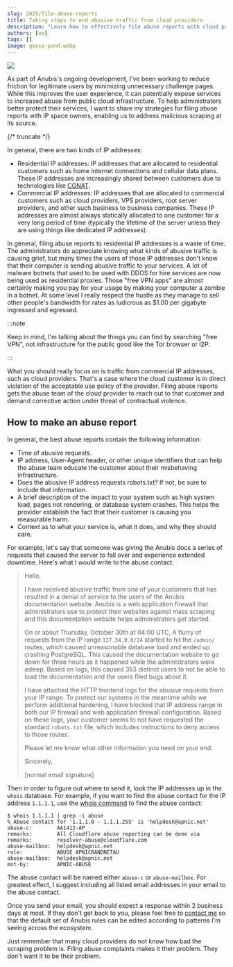 ```yaml
---
slug: 2025/file-abuse-reports
title: Taking steps to end abusive traffic from cloud providers
description: "Learn how to effectively file abuse reports with cloud providers to stop malicious traffic at its source and protect your services from automated abuse."
authors: [xe]
tags: []
image: goose-pond.webp
---
```


![](./goose-pond.webp)

As part of Anubis's ongoing development, I've been working to reduce friction for legitimate users by minimizing unnecessary challenge pages. While this improves the user experience, it can potentially expose services to increased abuse from public cloud infrastructure. To help administrators better protect their services, I want to share my strategies for filing abuse reports with IP space owners, enabling us to address malicious scraping at its source.

{/* truncate */}

In general, there are two kinds of IP addresses:

- Residential IP addresses: IP addresses that are allocated to residential customers such as home internet connections and cellular data plans. These IP addresses are increasingly shared between customers due to technologies like [CGNAT](https://en.wikipedia.org/wiki/Carrier-grade_NAT).
- Commercial IP addresses: IP addresses that are allocated to commercial customers such as cloud providers, VPS providers, root server providers, and other such business to business companies. These IP addresses are almost always statically allocated to one customer for a very long period of time (typically the lifetime of the server unless they are using things like dedicated IP addresses).

In general, filing abuse reports to residential IP addresses is a waste of time. The administrators do appreciate knowing what kinds of abusive traffic is causing grief, but many times the users of those IP addresses don't know that their computer is sending abusive traffic to your services. A lot of malware botnets that used to be used with DDOS for hire services are now being used as residential proxies. Those "free VPN apps" are almost certainly making you pay for your usage by making your computer a zombie in a botnet. At some level I really respect the hustle as they manage to sell other people's bandwidth for rates as ludicrous as $1.00 per gigabyte ingressed and egressed.

:::note

Keep in mind, I'm talking about the things you can find by searching "free VPN", not infrastructure for the public good like the Tor browser or I2P.

:::

What you should really focus on is traffic from commercial IP addresses, such as cloud providers. That's a case where the cloud customer is in direct violation of the acceptable use policy of the provider. Filing abuse reports gets the abuse team of the cloud provider to reach out to that customer and demand corrective action under threat of contractual violence.

## How to make an abuse report

In general, the best abuse reports contain the following information:

- Time of abusive requests.
- IP address, User-Agent header, or other unique identifiers that can help the abuse team educate the customer about their misbehaving infrastructure.
- Does the abusive IP address requests robots.txt? If not, be sure to include that information.
- A brief description of the impact to your system such as high system load, pages not rendering, or database system crashes. This helps the provider establish the fact that their customer is causing you measurable harm.
- Context as to what your service is, what it does, and why they should care.

For example, let's say that someone was giving the Anubis docs a series of requests that caused the server to fall over and experience extended downtime. Here's what I would write to the abuse contact:

> Hello,
>
> I have received abusive traffic from one of your customers that has resulted in a denial of service to the users of the Anubis documentation website. Anubis is a web application firewall that administrators use to protect their websites against mass scraping and this documentation website helps administrators get started.
>
> On or about Thursday, October 30th at 04:00 UTC, A flurry of requests from the IP range `127.34.0.0/24` started to hit the `/admin/` routes, which caused unreasonable database load and ended up crashing PostgreSQL. This caused the documentation website to go down for three hours as it happened while the administrators were asleep. Based on logs, this caused 353 distinct users to not be able to load the documentation and the users filed bugs about it.
>
> I have attached the HTTP frontend logs for the abusive requests from your IP range. To protect our systems in the meantime while we perform additional hardening, I have blocked that IP address range in both our IP firewall and web application firewall configuration. Based on these logs, your customer seems to not have requested the standard `robots.txt` file, which includes instructions to deny access to those routes.
>
> Please let me know what other information you need on your end.
>
> Sincerely,
>
> [normal email signature]

Then in order to figure out where to send it, look the IP addresses up in the `whois` database. For example, if you want to find the abuse contact for the IP address `1.1.1.1`, use the [whois command](https://packages.debian.org/sid/whois) to find the abuse contact:

```
$ whois 1.1.1.1 | grep -i abuse
% Abuse contact for '1.1.1.0 - 1.1.1.255' is 'helpdesk@apnic.net'
abuse-c:        AA1412-AP
remarks:        All Cloudflare abuse reporting can be done via
remarks:        resolver-abuse@cloudflare.com
abuse-mailbox:  helpdesk@apnic.net
role:           ABUSE APNICRANDNETAU
abuse-mailbox:  helpdesk@apnic.net
mnt-by:         APNIC-ABUSE
```

The abuse contact will be named either `abuse-c` or `abuse-mailbox`. For greatest effect, I suggest including all listed email addresses in your email to the abuse contact.

Once you send your email, you should expect a response within 2 business days at most. If they don't get back to you, please feel free to [contact me](https://xeiaso.net/contact/) so that the default set of Anubis rules can be edited according to patterns I'm seeing across the ecosystem.

Just remember that many cloud providers do not know how bad the scraping problem is. Filing abuse complaints makes it their problem. They don't want it to be their problem.
